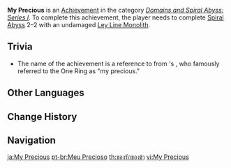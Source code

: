 {{Achievement Infobox
|title        = 
|id           = 82050
|order id     = 2050
|category     = Domains and Spiral Abyss: Series I
|description  = Complete [[Spiral Abyss]] 2–2 with an undamaged Ley Line Monolith.
|requirements = 
|primogems    = 10
|tracking     = 
|topic        = 
}}
'''My Precious''' is an [[Achievement]] in the category ''[[Domains and Spiral Abyss: Series I]]''. To complete this achievement, the player needs to complete [[Spiral Abyss]] 2–2 with an undamaged [[Ley Line Monolith]].

==Trivia==
* The name of the achievement is a reference to {{w|Gollum}} from {{w|J. R. R. Tolkien}}'s ''{{w|The Lord of the Rings}}'', who famously referred to the One Ring as "my precious."
<!--
==Video Guides==
{{EVT
|video1   = 
|caption1 = 
}}
-->
==Other Languages==
{{Other Languages
|en      = My Precious
|zhs     = My Precious
|zht     = My Precious
|ja      = My Precious
|ko      = 마이 프레셔스
|ko_rm   = Mai Peuresyeoseu
|ko_tl   = My Precious
|es      = Mi precioso
|es_tl   = My Precious
|fr      = Mon précieux...
|fr_tl   = My Precious...
|ru      = Моя прелесть
|ru_tl   = My Fascination
|th      = ของรักของข้า
|th_rm   = 
|th_tl   = 
|vi      = My Precious
|de      = Mein Schatz
|de_tl   = My Treasure
|id      = My Precious
|pt      = Meu Precioso
|pt_tl   = My Precious
|tr      = Kıymetlimis
|tr_tl   = 
|it      = Il mio tesoro
|it_tl   = 
}}

==Change History==
{{Change History|1.0}}
<!--
==References==
{{Reflist}}
-->
==Navigation==
{{Achievement Navbox|Domains and Spiral Abyss: Series I}}

[[ja:My Precious]]
[[pt-br:Meu Precioso]]
[[th:ของรักของข้า]]
[[vi:My Precious]]